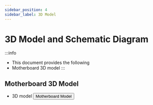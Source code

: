 ```yaml
---
sidebar_position: 4
sidebar_label: 3D Model
---
```


# 3D Model and Schematic Diagram

:::info
* This document provides the following
* Motherboard 3D model
:::

## Motherboard 3D Model

* 3D model
    <Button variant="contained" disableElevation href="https://cdn.mellow.klipper.cn/STEP/G2T.step">Motherboard Model</Button>
